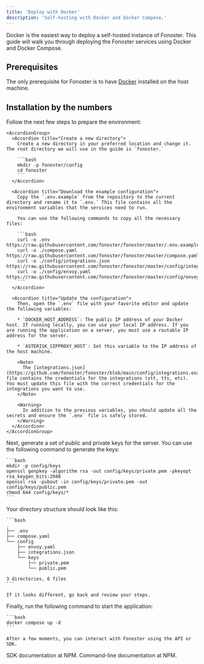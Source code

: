 ```yaml
---
title: 'Deploy with Docker'
description: 'Self-hosting with Docker and Docker Compose.'
---
```


Docker is the easiest way to deploy a self-hosted instance of Fonoster. This guide will walk you through deploying the Fonoster services using Docker and Docker Compose.

## Prerequisites

The only prerequisite for Fonoster is to have [Docker](https://docs.docker.com/get-docker/) installed on the host machine.

## Installation by the numbers

<Steps>
  <Step title="Prepare the environment">
    Follow the next few steps to prepare the environment:

    <AccordionGroup>
      <Accordion title="Create a new directory">
        Create a new directory in your preferred location and change it. The root directory we will use in the guide is `fonoster.`

        ```bash
        mkdir -p fonoster/config
        cd fonoster
        ```
      </Accordion>

      <Accordion title="Download the example configuration">
        Copy the `.env.example` from the repository to the current directory and rename it to `.env.` This file contains all the environment variables that the services need to run.

        You can use the following commands to copy all the necessary files:

        ```bash
        curl -o .env https://raw.githubusercontent.com/fonoster/fonoster/master/.env.example
        curl -o ./compose.yaml https://raw.githubusercontent.com/fonoster/fonoster/master/compose.yaml
        curl -o ./config/integrations.json https://raw.githubusercontent.com/fonoster/fonoster/master/config/integrations.example.json
        curl -o ./config/envoy.yaml https://raw.githubusercontent.com/fonoster/fonoster/master/config/envoy.yaml
        ```
      </Accordion>

      <Accordion title="Update the configuration">
        Then, open the `.env` file with your favorite editor and update the following variables:

        * `DOCKER_HOST_ADDRESS`: The public IP address of your Docker host. If running locally, you can use your local IP address. If you are running the application on a server, you must use a routable IP address for the server.

        * `ASTERISK_SIPPROXY_HOST`: Set this variable to the IP address of the host machine.

        <Note>
          The [integrations.json](https://github.com/fonoster/fonoster/blob/main/config/integrations.example.json) file contains the credentials for the integrations (stt, tts, etc). You must update this file with the correct credentials for the integrations you want to use.
        </Note>

        <Warning>
          In addition to the previous variables, you should update all the secrets and ensure the `.env` file is safely stored.
        </Warning>
      </Accordion>
    </AccordionGroup>
  </Step>

  <Step title="Generate keys">
    Next, generate a set of public and private keys for the server. You can use the following command to generate the keys:

    ```bash
    mkdir -p config/keys
    openssl genpkey -algorithm rsa -out config/keys/private.pem -pkeyopt rsa_keygen_bits:2048
    openssl rsa -pubout -in config/keys/private.pem -out config/keys/public.pem
    chmod 644 config/keys/*
    ```
  </Step>

  <Step title="Confirm the directory structure">
    Your directory structure should look like this:

    ```bash
    .
    ├── .env
    ├── compose.yaml
    └── config
        ├── envoy.yaml
        ├── integrations.json
        └── keys
            ├── private.pem
            └── public.pem

    3 directories, 6 files
    ```

    If it looks different, go back and review your steps.
  </Step>

  <Step title="Start the server">
    Finally, run the following command to start the application:

    ```bash
    docker compose up -d
    ```

    After a few moments, you can interact with Fonoster using the API or SDK.
  </Step>
</Steps>

<CardGroup cols={2}>
  <Card title="SDK" icon="code" href="https://www.npmjs.com/package/@fonoster/sdk">
    SDK documentation at NPM.
  </Card>

  <Card title="Command-Line" icon="square-terminal" href="https://www.npmjs.com/package/@fonoster/ctl">
    Command-line documentation at NPM.
  </Card>
</CardGroup>